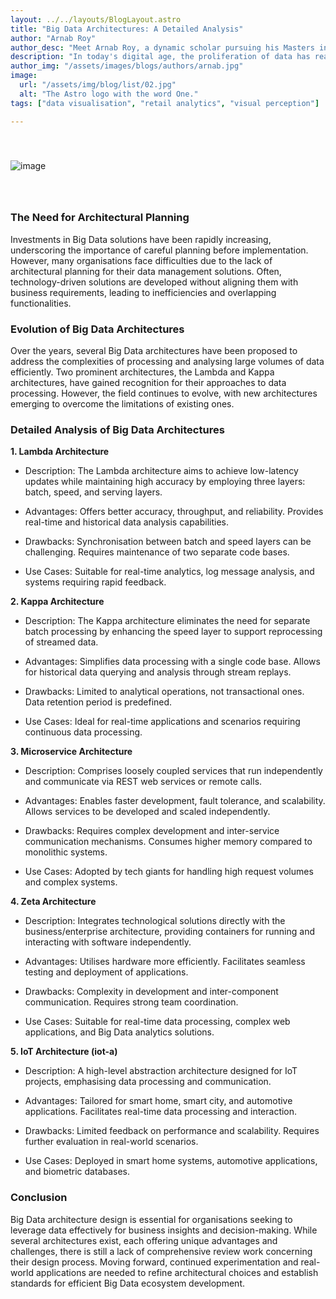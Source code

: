 ```yaml
---
layout: ../../layouts/BlogLayout.astro
title: "Big Data Architectures: A Detailed Analysis"
author: "Arnab Roy"
author_desc: "Meet Arnab Roy, a dynamic scholar pursuing his Masters in Data Science and Management from the prestigious institutes, IIT Ropar and IIM Amritsar. With a fervent dedication to mastering the fusion of data science and business acumen, Arnab navigates the realms of academia and industry with unwavering curiosity and a relentless pursuit of excellence. His passion for unlocking insights and driving innovation propels him to explore the cutting edge of data-driven solutions, shaping the future of business intelligence."
description: "In today's digital age, the proliferation of data has reached unprecedented levels, leading to the emergence of Big Data as a critical area of focus for businesses and organisations across various industries. With the exponential growth of data from both traditional and new sources, managing, processing, and analysing this vast volume of information poses significant challenges. To address these challenges, the development of robust Big Data architectures has become essential."
author_img: "/assets/images/blogs/authors/arnab.jpg"
image:
  url: "/assets/img/blog/list/02.jpg"
  alt: "The Astro logo with the word One."
tags: ["data visualisation", "retail analytics", "visual perception"]

---
```


<img src="/assets/images/blogs/blog7/img1.svg" alt="image" style="margin: 2.56rem auto;"/>

<Quote quote={quote}/>

### The Need for Architectural Planning

Investments in Big Data solutions have been rapidly increasing, underscoring the importance of careful planning before implementation. However, many organisations face difficulties due to the lack of architectural planning for their data management solutions. Often, technology-driven solutions are developed without aligning them with business requirements, leading to inefficiencies and overlapping functionalities.

### Evolution of Big Data Architectures

Over the years, several Big Data architectures have been proposed to address the complexities of processing and analysing large volumes of data efficiently. Two prominent architectures, the Lambda and Kappa architectures, have gained recognition for their approaches to data processing. However, the field continues to evolve, with new architectures emerging to overcome the limitations of existing ones.

### Detailed Analysis of Big Data Architectures

**1. Lambda Architecture**

- Description: The Lambda architecture aims to achieve low-latency updates while maintaining high accuracy by employing three layers: batch, speed, and serving layers.

- Advantages: Offers better accuracy, throughput, and reliability. Provides real-time and historical data analysis capabilities.

- Drawbacks: Synchronisation between batch and speed layers can be challenging. Requires maintenance of two separate code bases.

- Use Cases: Suitable for real-time analytics, log message analysis, and systems requiring rapid feedback.

**2. Kappa Architecture**

- Description: The Kappa architecture eliminates the need for separate batch processing by enhancing the speed layer to support reprocessing of streamed data.

- Advantages: Simplifies data processing with a single code base. Allows for historical data querying and analysis through stream replays.

- Drawbacks: Limited to analytical operations, not transactional ones. Data retention period is predefined.

- Use Cases: Ideal for real-time applications and scenarios requiring continuous data processing.

**3. Microservice Architecture**

- Description: Comprises loosely coupled services that run independently and communicate via REST web services or remote calls.

- Advantages: Enables faster development, fault tolerance, and scalability. Allows services to be developed and scaled independently.

- Drawbacks: Requires complex development and inter-service communication mechanisms. Consumes higher memory compared to monolithic systems.

- Use Cases: Adopted by tech giants for handling high request volumes and complex systems.

**4. Zeta Architecture**

- Description: Integrates technological solutions directly with the business/enterprise architecture, providing containers for running and interacting with software independently.

- Advantages: Utilises hardware more efficiently. Facilitates seamless testing and deployment of applications.

- Drawbacks: Complexity in development and inter-component communication. Requires strong team coordination.

- Use Cases: Suitable for real-time data processing, complex web applications, and Big Data analytics solutions.

**5. IoT Architecture (iot-a)**

- Description: A high-level abstraction architecture designed for IoT projects, emphasising data processing and communication.

- Advantages: Tailored for smart home, smart city, and automotive applications. Facilitates real-time data processing and interaction.

- Drawbacks: Limited feedback on performance and scalability. Requires further evaluation in real-world scenarios.

- Use Cases: Deployed in smart home systems, automotive applications, and biometric databases.

### Conclusion

Big Data architecture design is essential for organisations seeking to leverage data effectively for business insights and decision-making. While several architectures exist, each offering unique advantages and challenges, there is still a lack of comprehensive review work concerning their design process. Moving forward, continued experimentation and real-world applications are needed to refine architectural choices and establish standards for efficient Big Data ecosystem development.

